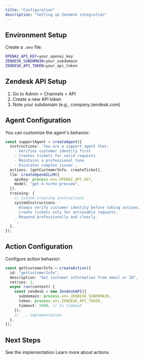```yaml
---
title: "Configuration"
description: "Setting up Zendesk integration"
---
```


## Environment Setup

Create a `.env` file:

```bash
OPENAI_API_KEY=your_openai_key
ZENDESK_SUBDOMAIN=your_subdomain
ZENDESK_API_TOKEN=your_api_token
```

## Zendesk API Setup

1. Go to Admin > Channels > API
2. Create a new API token
3. Note your subdomain (e.g., company.zendesk.com)

## Agent Configuration

You can customize the agent's behavior:

```typescript
const supportAgent = createAgent({
  instructions: `You are a support agent that:
    - Verifies customer identity first
    - Creates tickets for valid requests
    - Maintains a professional tone
    - Escalates complex issues`,
  actions: [getCustomerInfo, createTicket],
  llm: createOpenAILLM({
    apiKey: process.env.OPENAI_API_KEY,
    model: "gpt-4-turbo-preview",
  }),
  training: {
    // Custom training instructions
    systemInstructions: `
      Always verify customer identity before taking actions.
      Create tickets only for actionable requests.
      Respond professionally and clearly.
    `,
  },
});
```

## Action Configuration

Configure action behavior:

```typescript
const getCustomerInfo = createAction({
  id: "getCustomerInfo",
  description: "Get customer information from email or ID",
  retries: 2,
  async run(context) {
    const zendesk = new ZendeskAPI({
      subdomain: process.env.ZENDESK_SUBDOMAIN,
      token: process.env.ZENDESK_API_TOKEN,
      timeout: 5000, // 5s timeout
    });
    // ... implementation
  },
});
```

## Next Steps

<CardGroup>
  <Card
    title="Implementation"
    icon="code"
    href="/examples/zendesk-support/implementation"
  >
    See the implementation
  </Card>
  <Card title="Core Concepts" icon="book" href="/core-concepts/actions">
    Learn more about actions
  </Card>
</CardGroup>
